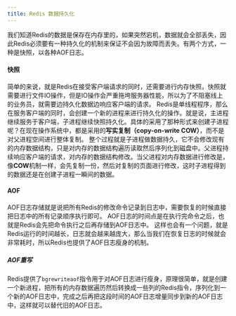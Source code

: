 ```yaml
---
title: Redis 数据持久化
---
```

我们知道Redis的数据是保存在内存里的，如果突然宕机，数据就会全部丢失，因此Redis必须要有一种持久化的机制来保证不会因为故障而丢失。有两个方式，一种是快照，以各种AOF日志。
#### 快照
简单的来说，就是Redis在接受客户端请求的同时，还需要进行内存快照，快照就需要进行文件IO操作，但是IO操作会严重拖垮服务器性能，所以为了不阻塞线上的业务员，就需要边持久化数据边响应客户端的请求。
Redis是单线程程序，那么在服务客户端的同时，会创建一个新的进程来进行持久化的操作。就是说，主进程继续服务于客户端，子进程继续快照持久化。具体的采用了那种形式来创建子进程呢？在现在操作系统中，都是采用的**写实复制（copy-on-write COW）**，而不是对父进程空间进行整体复制。
整个过程就是子进程做数据持久，它不会修改现有的内存数据结构，只是对内存的数据结构遍历读取然后序列化到磁盘中。父进程持续响应客户端的请求，对内存的数据结构修改。当父进程对内存数据进行修改是，像**COW**机制一样，会先复制一份，然后对复制的页面进行修改，这时子进程得到的数据还是在创建子进程一瞬间的数据。
#### AOF
AOF日志存储就是说把所有Redis的修改命令记录到日志中，需要恢复的时候直接把日志中的所有记录顺序执行即可。
AOF日志的时间点是在执行完命令之后，也就是Redis会先把命令执行之后再存储到AOF日志中。
这样也会有一个问题，就是Redis运行的时间越长，日志就会越来越庞大，那么当我们在恢复日志的时候就会非常耗时，所以Redis也提供了AOF日志瘦身的机制。
##### AOF重写
Redis提供了`bgrewriteaof`指令用于对AOF日志进行瘦身，原理很简单，就是创建一个新进程，把所有的内存数据遍历然后转换成一些列的Redis指令，序列化到一个新的AOF日志中，完成之后再把这段时间的AOF日志增量同步到新的AOF日志中，这样就可以替代旧的AOF日志。